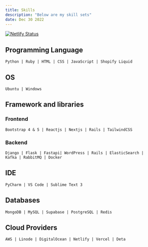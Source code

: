 ```yaml
---
title: Skills
description: "Below are my skill sets"
date: Dec 30 2022
---
```



[![Netlify Status](https://api.netlify.com/api/v1/badges/9be1f6b8-7222-4177-b841-1c9099c1f1f1/deploy-status)](https://app.netlify.com/sites/chimerical-snickerdoodle-a36a00/deploys)


## Programming Language

```
Python | Ruby | HTML | CSS | JavaScript | Shopify Liquid
```

## OS

```
Ubuntu | Windows
```

## Framework and libraries

### Frontend
```
Bootstrap 4 & 5 | Reactjs | Nextjs | Rails | TailwindCSS
```
### Backend
```
Django | Flask | Fastapi| WordPress | Rails | ElasticSearch |
Kafka | RabbitMQ | Docker
```

## IDE

```
PyCharm | VS Code | Sublime Text 3
```

## Databases

```
MongoDB | MySQL | Supabase | PostgreSQL | Redis
```

## Cloud Providers

```
AWS | Linode | DigitalOcean | Netlify | Vercel | Deta
```
